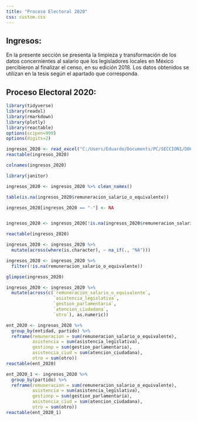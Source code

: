 ---
title: "Proceso Electoral 2020"
css: custom.css
---

## Ingresos:

En la presente sección se presenta la limpieza y transformación de los datos concernientes al salario que los legisladores locales en México percibieron al finalizar el censo, en su edición 2018. Los datos obtenidos se utilizan en la tesis según el apartado que corresponda.

## Proceso Electoral 2020:

```{r}
library(tidyverse)
library(readxl)
library(rmarkdown)
library(plotly)
library(reactable)
options(scipen=999)
options(digits=2)
```

```{r}
ingresos_2020 <- read_excel("C:/Users/Eduardo/Documents/PC/SECCION1/DOCS/Tesis/Ingresos/salario2020.xlsx")
reactable(ingresos_2020)
```

```{r}
colnames(ingresos_2020)
```

```{r}
library(janitor)

ingresos_2020 <- ingresos_2020 %>% clean_names()
```

```{r}
table(is.na(ingresos_2020$remuneracion_salario_o_equivalente))
```

```{r}
ingresos_2020[ingresos_2020 == "-"] <- NA


ingresos_2020 <- ingresos_2020[!is.na(ingresos_2020$remuneracion_salario_o_equivalente), ]

reactable(ingresos_2020)
```

```{r}
ingresos_2020 <- ingresos_2020 %>%
  mutate(across(where(is.character), ~ na_if(., "NA")))

ingresos_2020 <- ingresos_2020 %>%
  filter(!is.na(remuneracion_salario_o_equivalente))
```

```{r}
glimpse(ingresos_2020)
```

```{r}
ingresos_2020 <- ingresos_2020 %>%
  mutate(across(c(`remuneracion_salario_o_equivalente`, 
                  `asistencia_legislativa`, 
                  `gestion_parlamentaria`, 
                  `atencion_ciudadana`, 
                  `otro`), as.numeric))

```

```{r}
ent_2020 <- ingresos_2020 %>%
  group_by(entidad, partido) %>%
  reframe(remuneracion = sum(remuneracion_salario_o_equivalente), 
          asistencia = sum(asistencia_legislativa),
          gestionp = sum(gestion_parlamentaria),
          asistencia_ciud = sum(atencion_ciudadana),
          otro = sum(otro))
reactable(ent_2020)
```

```{r}
ent_2020_1 <- ingresos_2020 %>%
  group_by(partido) %>%
  reframe(remuneracion = sum(remuneracion_salario_o_equivalente), 
          asistencia = sum(asistencia_legislativa),
          gestionp = sum(gestion_parlamentaria),
          asistencia_ciud = sum(atencion_ciudadana),
          otro = sum(otro))
reactable(ent_2020_1)
```
